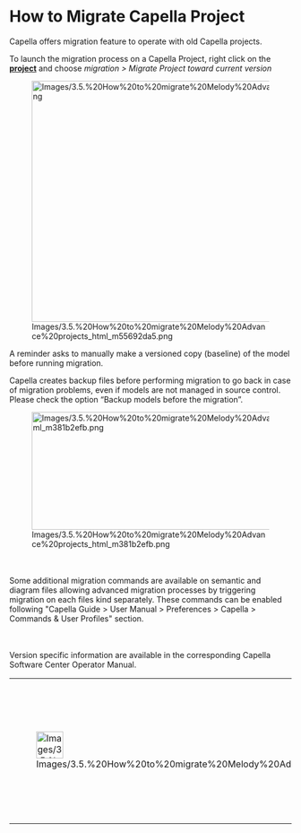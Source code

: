             
= How to Migrate Capella Project =
 
Capella offers migration feature to operate with old Capella projects.

 
To launch the migration process on a Capella Project, right click on the <u>'''project'''</u> and choose ''migration &gt; Migrate Project toward current version''

 
[[Image:Images/3.5.%20How%20to%20migrate%20Melody%20Advance%20projects_html_m55692da5.png|675x430px]]

 
A reminder asks to manually make a versioned copy (baseline) of the model before running migration.

 
Capella creates backup files before performing migration to go back in case of migration problems, even if models are not managed in source control. Please check the option &ldquo;Backup models before the migration&rdquo;.

 
[[Image:Images/3.5.%20How%20to%20migrate%20Melody%20Advance%20projects_html_m381b2efb.png|567x210px]]

<br>
<br>
Some additional migration commands are available on semantic and diagram files allowing advanced migration processes by triggering migration on each files kind separately. These commands can be enabled following "Capella Guide > User Manual > Preferences > Capella > Commands & User Profiles" section.

 
<br>
<br>
Version specific information are available in the corresponding 				Capella Software Center Operator Manual.
 
        
{| border="1"
|-
| 
[[Image:Images/3.5.%20How%20to%20migrate%20Melody%20Advance%20projects_html_3c78e109.png|48x48px]]

 
| 
Version specific information are available in the corresponding 				Capella Software Center Operator Manual.

 
|}  
<br>
<br>

   